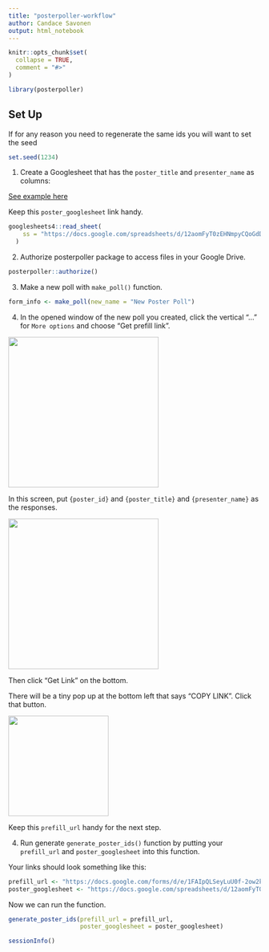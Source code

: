 ```yaml
---
title: "posterpoller-workflow"
author: Candace Savonen
output: html_notebook
---
```


```r
knitr::opts_chunk$set(
  collapse = TRUE,
  comment = "#>"
)
```

```r
library(posterpoller)
```


## Set Up 

If for any reason you need to regenerate the same ids you will want to set the seed

```r
set.seed(1234)
```

1. Create a Googlesheet that has the `poster_title` and `presenter_name` as columns: 

[See example here](https://docs.google.com/spreadsheets/d/12aomFyT0zEHNmpyCQoGdDh16P-bRp4Pkt4PCCrU7gYY/edit#gid=0)

Keep this `poster_googlesheet` link handy. 

```r
googlesheets4::read_sheet(
    ss = "https://docs.google.com/spreadsheets/d/12aomFyT0zEHNmpyCQoGdDh16P-bRp4Pkt4PCCrU7gYY/edit#gid=0"
  )
```


2. Authorize posterpoller package to access files in your Google Drive. 

```r
posterpoller::authorize()
```

3. Make a new poll with `make_poll()` function. 

```r
form_info <- make_poll(new_name = "New Poster Poll")
```

4. In the opened window of the new poll you created, click the vertical "..." for `More options` and choose "Get prefill link".

<img src ="resources/prefill_link_button.png" width=300px">

In this screen, put `{poster_id}` and `{poster_title}` and `{presenter_name}` as the responses. 

<img src ="resources/entries.png" width=300px">

Then click "Get Link" on the bottom.

There will be a tiny pop up at the bottom left that says "COPY LINK". Click that button. 

<img src ="resources/copy_link.png" width=200px">

Keep this `prefill_url` handy for the next step. 

4. Run generate `generate_poster_ids()` function by putting your `prefill_url` and `poster_googlesheet` into this function. 

Your links should look something like this: 

```r
prefill_url <- "https://docs.google.com/forms/d/e/1FAIpQLSeyLuU0f-2ow2kI62QWR4dIcr7hBib51yhnDThBvUNOL0z-RQ/viewform?usp=pp_url&entry.38519462=%7Bposter_id%7D"
poster_googlesheet <- "https://docs.google.com/spreadsheets/d/12aomFyT0zEHNmpyCQoGdDh16P-bRp4Pkt4PCCrU7gYY/edit#gid=0"
```

Now we can run the function. 

```r
generate_poster_ids(prefill_url = prefill_url,
                    poster_googlesheet = poster_googlesheet)
```

```r
sessionInfo()
```
